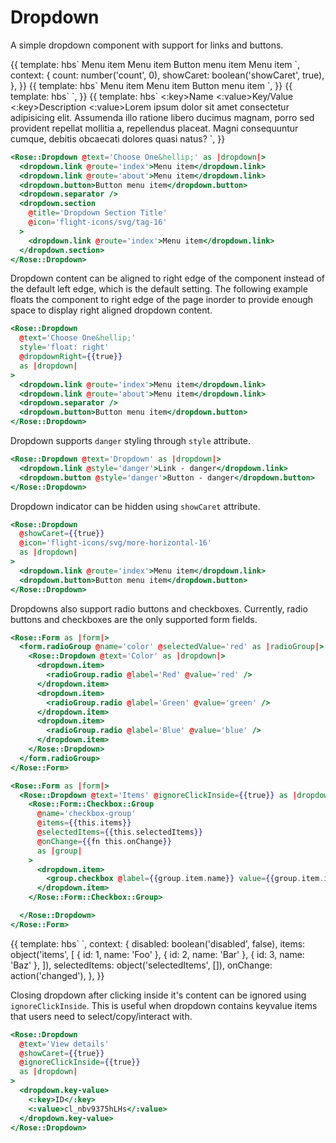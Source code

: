 
<Meta title="Rose/Dropdown" component="Dropdown" />

# Dropdown

A simple dropdown component with support for links and buttons.

<Preview>
  <Story name="Basic Dropdown" height="7rem">
    {{
      template: hbs`
      <Rose::Dropdown @text="Choose One&hellip;" @count={{count}} @icon="flight-icons/svg/org-16" @showCaret={{showCaret}} as |dropdown|>
        <dropdown.link @route="index">Menu item</dropdown.link>
        <dropdown.link @route="about">Menu item</dropdown.link>
        <dropdown.separator />
        <dropdown.button>Button menu item</dropdown.button>
        <dropdown.separator />
        <dropdown.section @title="Dropdown Section Title" @icon="flight-icons/svg/tag-16">
          <dropdown.link @route="index">Menu item</dropdown.link>
        </dropdown.section>
      </Rose::Dropdown>
    `,
      context: {
        count: number('count', 0),
        showCaret: boolean('showCaret', true),
      },
    }}
  </Story>
</Preview>

<Preview>
  <Story name="Icon-only Dropdown" height="5rem">
    {{
      template: hbs`
      <Rose::Dropdown @text="Choose One&hellip;" @icon="flight-icons/svg/org-16" @iconOnly={{true}} as |dropdown|>
        <dropdown.link @route="index">Menu item</dropdown.link>
        <dropdown.link @route="about">Menu item</dropdown.link>
        <dropdown.separator />
        <dropdown.button>Button menu item</dropdown.button>
      </Rose::Dropdown>
    `,
    }}
  </Story>
</Preview>

<Preview>
  <Story name="Dropdown with Radio Buttons" height="13rem">
    {{
      template: hbs`
      <Rose::Form as |form|>
        <form.radioGroup @name="color" @selectedValue="red" as |radioGroup|>
          <Rose::Dropdown @text="Color" as |dropdown|>
            <dropdown.item>
              <radioGroup.radio @label="Red" @value="red" />
            </dropdown.item>
            <dropdown.item>
              <radioGroup.radio @label="Green" @value="green" />
            </dropdown.item>
            <dropdown.item>
              <radioGroup.radio @label="Blue" @value="blue" />
            </dropdown.item>
          </Rose::Dropdown>
        </form.radioGroup>
      </Rose::Form>
    `,
    }}
  </Story>
</Preview>

<Preview>
  <Story name="Dropdown with Key Value Items" height="13rem">
    {{
      template: hbs`
      <Rose::Dropdown @text="View details" @showCaret={{showCaret}} @ignoreClickInside={{true}} as |dropdown|>
        <dropdown.key-value>
          <:key>Name</:key>
          <:value>Key/Value</:value>
        </dropdown.key-value>
        <dropdown.separator />
        <dropdown.key-value>
          <:key>Description</:key>
          <:value>Lorem ipsum dolor sit amet consectetur adipisicing elit. Assumenda illo ratione libero ducimus magnam, porro sed provident repellat mollitia a, repellendus placeat. Magni consequuntur cumque, debitis obcaecati dolores quasi natus?</:value>
        </dropdown.key-value>
      </Rose::Dropdown>
    `,
    }}
  </Story>
</Preview>

```handlebars
<Rose::Dropdown @text='Choose One&hellip;' as |dropdown|>
  <dropdown.link @route='index'>Menu item</dropdown.link>
  <dropdown.link @route='about'>Menu item</dropdown.link>
  <dropdown.button>Button menu item</dropdown.button>
  <dropdown.separator />
  <dropdown.section
    @title='Dropdown Section Title'
    @icon='flight-icons/svg/tag-16'
  >
    <dropdown.link @route='index'>Menu item</dropdown.link>
  </dropdown.section>
</Rose::Dropdown>
```

Dropdown content can be aligned to right edge of the component instead of the default left edge, which is the default setting. The following example floats the component to right edge of the page inorder to provide enough space to display right aligned dropdown content.

```handlebars
<Rose::Dropdown
  @text='Choose One&hellip;'
  style='float: right'
  @dropdownRight={{true}}
  as |dropdown|
>
  <dropdown.link @route='index'>Menu item</dropdown.link>
  <dropdown.link @route='about'>Menu item</dropdown.link>
  <dropdown.separator />
  <dropdown.button>Button menu item</dropdown.button>
</Rose::Dropdown>
```

Dropdown supports `danger` styling through `style` attribute.

```handlebars
<Rose::Dropdown @text='Dropdown' as |dropdown|>
  <dropdown.link @style='danger'>Link - danger</dropdown.link>
  <dropdown.button @style='danger'>Button - danger</dropdown.button>
</Rose::Dropdown>
```

Dropdown indicator can be hidden using `showCaret` attribute.

```handlebars
<Rose::Dropdown
  @showCaret={{true}}
  @icon='flight-icons/svg/more-horizontal-16'
  as |dropdown|
>
  <dropdown.link @route='index'>Menu item</dropdown.link>
  <dropdown.button>Button menu item</dropdown.button>
</Rose::Dropdown>
```

Dropdowns also support radio buttons and checkboxes. Currently, radio buttons and checkboxes are the only supported
form fields.

```handlebars
<Rose::Form as |form|>
  <form.radioGroup @name='color' @selectedValue='red' as |radioGroup|>
    <Rose::Dropdown @text='Color' as |dropdown|>
      <dropdown.item>
        <radioGroup.radio @label='Red' @value='red' />
      </dropdown.item>
      <dropdown.item>
        <radioGroup.radio @label='Green' @value='green' />
      </dropdown.item>
      <dropdown.item>
        <radioGroup.radio @label='Blue' @value='blue' />
      </dropdown.item>
    </Rose::Dropdown>
  </form.radioGroup>
</Rose::Form>
```

```handlebars
<Rose::Form as |form|>
  <Rose::Dropdown @text='Items' @ignoreClickInside={{true}} as |dropdown|>
    <Rose::Form::Checkbox::Group
      @name='checkbox-group'
      @items={{this.items}}
      @selectedItems={{this.selectedItems}}
      @onChange={{fn this.onChange}}
      as |group|
    >
      <dropdown.item>
        <group.checkbox @label={{group.item.name}} value={{group.item.id}} />
      </dropdown.item>
    </Rose::Form::Checkbox::Group>

  </Rose::Dropdown>
</Rose::Form>
```

<Preview>
  <Story name="Dropdown with Checkboxes" height="10rem">
    {{
      template: hbs`
  <Rose::Form as |form|>
   <Rose::Dropdown   @ignoreClickInside={{true}} @text="Items" as |dropdown|>
    <Rose::Form::Checkbox::Group
      @name={{name}}
      @disabled={{disabled}}
      @items={{items}}
      @selectedItems={{selectedItems}}
      @onChange={{onChange}}
      as |group|
    >
    <dropdown.item>
      <group.checkbox
        @label={{group.item.name}}
        value={{group.item.id}}
      />
        </dropdown.item>
    </Rose::Form::Checkbox::Group>
     </Rose::Dropdown>
    </Rose::Form>
  `,
      context: {
        disabled: boolean('disabled', false),
        items: object('items', [
          { id: 1, name: 'Foo' },
          { id: 2, name: 'Bar' },
          { id: 3, name: 'Baz' },
        ]),
        selectedItems: object('selectedItems', []),
        onChange: action('changed'),
      },
    }}
  </Story>
</Preview>

Closing dropdown after clicking inside it's content can be ignored using `ignoreClickInside`. This is useful when dropdown contains keyvalue items that users need to select/copy/interact with.

```handlebars
<Rose::Dropdown
  @text='View details'
  @showCaret={{true}}
  @ignoreClickInside={{true}}
  as |dropdown|
>
  <dropdown.key-value>
    <:key>ID</:key>
    <:value>cl_nbv9375hLHs</:value>
  </dropdown.key-value>
</Rose::Dropdown>
```
